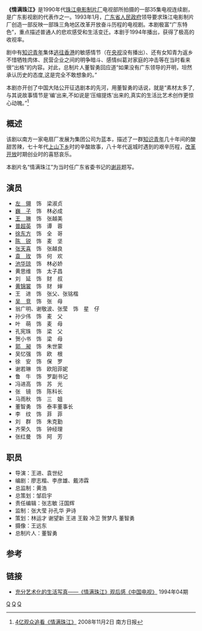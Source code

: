 {{电视节目信息框
| 名稱 = 情满珠江
| 原名 =
| 圖片 = 情满珠江.jpg
| 圖說 = 电视剧海报
| 分類 = 剧情、爱情、经济建设
| 原創者 = 
| 編劇 = 廖志楷、李彦雄、戴沛霖
| 導演 = 王进、袁世纪
| 演出 = [[左翎|左翎]]、[[巍子|巍子]]、[[袁玫|袁玫]]
| 配音 = 
| 旁白 = 
| 主題曲 =所有的往事([[甘萍|甘萍]]演唱)
| 片尾曲 =当我看见你的时候([[巍子|巍子]]演唱)
| 作曲 = 
| 國家 = {{CHN}}
| 語言 = [[普通话|普通话]]
| 季數 = 
| 集數 = 35集
| 每集列表 = 
| 製片人 = 董智勇
| 執行製片 = 
| 制作公司 =[[中国中央电视台|中央电视台]]<br>[[广东电视台|广东电视台]]<br>[[珠江电影制片厂|珠江电影制片厂]]
| 拍攝地 = {{CHN}}[[广东|广东]]
| 攝像 = 王远东
| 每集長 = 
| 頻道 =
| 電視網 =
| 視頻制式 = 
| 音頻制式 = 
| 開始 =1994年
| 結束 =
| 先於 = 
| 後於 = 
| 相關劇集 = 
| 官方網站 = 
}}
{{NoteTA|G1=Show}}
'''《情满珠江》'''是1990年代[[珠江电影制片厂|珠江电影制片厂]]电视部所拍摄的一部35集电视连续剧，是广东影视剧的代表作之一。1993年1月，[[广东省人民政府|广东省人民政府]]领导要求珠江电影制片厂创造一部反映一部珠三角地区改革开放奋斗历程的电视剧。本剧极富“广东特色”，重点描述普通人的悲欢感受和生活变迁。本剧于1994年播出，获得了极高的收视率。

剧中有[[知识青年|知识青年]]集体[[逃港|逃往香港]]的敏感情节（在[[中国中央电视台|央视]]没有播出）、还有女知青为返乡不惜牺牲肉体、民营企业之间的明争暗斗、感情纠葛对家庭的冲击等在当时看来很“出格”的内容。对此，总制片人董智勇回应道“如果没有广东领导的开明，坦然承认历史的态度,这是完全不敢想象的。” 

本剧亦开创了中国大陆公开征选剧本的先河，用董智勇的话说，就是“素材太多了,与其说故事情节是‘编’出来,不如说是‘压缩提炼’出来的,真实的生活比艺术创作更惊心动魄。”<ref>[http://www.gd.xinhuanet.com/newscenter/2008-11/02/content_14806937_1.htm 4亿观众追看《情满珠江》 ] {{webarchive|url=https://web.archive.org/web/20160305092708/http://www.gd.xinhuanet.com/newscenter/2008-11/02/content_14806937_1.htm |date=2016-03-05 }} 2008年11月2日 南方日报</ref>

== 概述 ==
该剧以南方一家电扇厂发展为集团公司为蓝本，描述了一群[[知识青年|知识青年]]几十年间的酸甜苦辣，七十年代[[上山下乡|上山下乡]]时的辛酸故事，八十年代返城时遇到的艰辛历程，[[改革开放|改革开放]]时期创业时的喜怒哀乐。

本剧片名“情满珠江”为当时任广东省委书记的[[谢非|谢非]]题写。

== 演员 ==
* [[左翎|左　翎]]　饰　梁淑贞
* [[巍子|巍　子]]　饰　林必成
* [[王琳_(演员)|王　琳]]　饰　张越美
* [[普超英|普超英]]　饰　谭　蓉
* [[徐东方|徐东方]]　饰　全　哥
* [[陈锐_(演员)|陈　锐]]　饰　麦　坚
* [[张天喜|张天喜]]　饰　张越良
* [[袁玫|袁　玫]]　饰　何　欢
* [[池华琼|池华琼]]　饰　林必娇
* 黄思维　饰　太子昌
* 刘　延　饰　财　叔
* [[黄锦裳|黄锦裳]]　饰　财　婶
* 王　进　饰　张父、张铭楷
* [[吴竞|吴　竞]]　饰　张　母
* 翁广明、谢敬波、张莹　饰　星　仔
* 孙少伟　饰　麦　父
* 叶　萌　饰　麦　母
* 孔宪珠　饰　梁　父
* 贺小书　饰　梁　母
* [[郭昶|郭　昶]]　饰　朱世蒙
* 吴忆强　饰　欧　根
* 徐　安　饰　保　罗
* 谢若琳　饰　欧阳菲妮
* 鲁　牛　饰　罗副书记
* 冯进高　饰　苏　光
* 张　镜　饰　陈科长
* 马雨秋　饰　三　姐
* 董智勇　饰　泰丰董事长
* 李　纹　饰　菲　菲
* 刘　群　饰　朱克勤
* 齐荣久　饰　钟经理
* 张红曼　饰　阿　芳

== 职员 ==
* 导演：王进、袁世纪
* 编剧：廖志楷、李彦雄、戴沛霖
* 总监制：黄浩
* 总策划：邹启宇
* 责任编辑：张志敏 汪国辉
* 监制：张大莹 孙孔华 尹诗
* 策划：林运才 谢望新 王进 王毅 冷卫 贺梦凡 董智勇
* 摄像：王远东
* 总制片人：董智勇
== 参考 ==
{{reflist}}

== 链接 ==
* [http://www.cnki.com.cn/Article/CJFDTotal-ZGDD199404003.htm 充分艺术化的生活写真——《情满珠江》观后感《中国电视》] {{Wayback|url=http://www.cnki.com.cn/Article/CJFDTotal-ZGDD199404003.htm |date=20200724211055 }} 1994年04期

[[Category:中華人民共和國背景電視劇|Q]]
[[Category:廣州背景電視劇|Q]]
[[Category:1994年中國電視劇集|Q]]